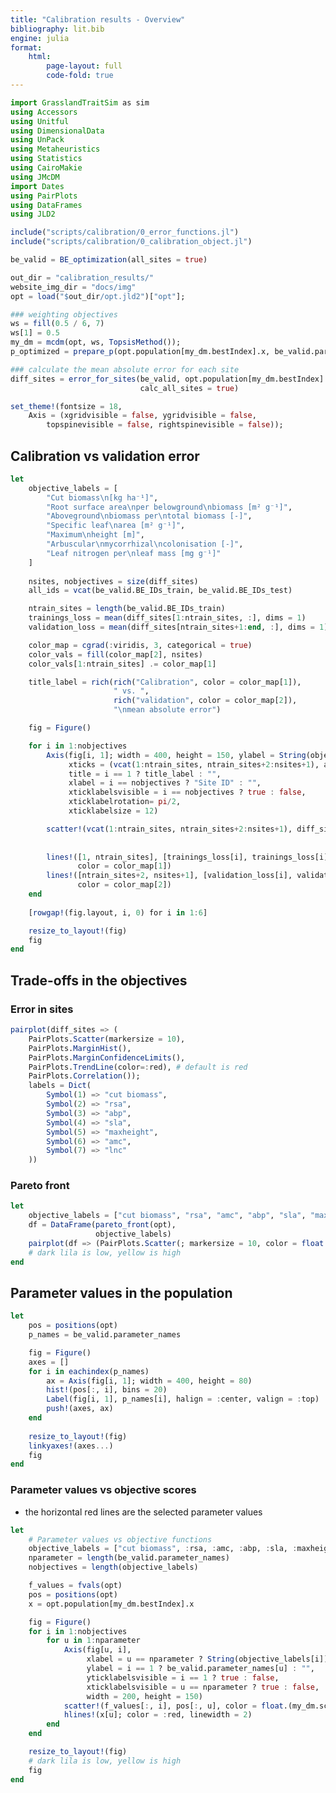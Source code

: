 ```yaml
---
title: "Calibration results - Overview"
bibliography: lit.bib
engine: julia
format:
    html:
        page-layout: full
        code-fold: true
---
```



```julia
import GrasslandTraitSim as sim
using Accessors
using Unitful
using DimensionalData
using UnPack
using Metaheuristics
using Statistics
using CairoMakie
using JMcDM
import Dates
using PairPlots
using DataFrames
using JLD2

include("scripts/calibration/0_error_functions.jl")
include("scripts/calibration/0_calibration_object.jl")

be_valid = BE_optimization(all_sites = true)

out_dir = "calibration_results/"
website_img_dir = "docs/img"
opt = load("$out_dir/opt.jld2")["opt"];

### weighting objectives
ws = fill(0.5 / 6, 7)
ws[1] = 0.5
my_dm = mcdm(opt, ws, TopsisMethod());
p_optimized = prepare_p(opt.population[my_dm.bestIndex].x, be_valid.parameter_names)

### calculate the mean absolute error for each site
diff_sites = error_for_sites(be_valid, opt.population[my_dm.bestIndex].x;
                             calc_all_sites = true)

set_theme!(fontsize = 18,
    Axis = (xgridvisible = false, ygridvisible = false,
        topspinevisible = false, rightspinevisible = false));
```

## Calibration vs validation error

```julia
let
    objective_labels = [
        "Cut biomass\n[kg ha⁻¹]",
        "Root surface area\nper belowground\nbiomass [m² g⁻¹]",
        "Aboveground\nbiomass per\ntotal biomass [-]",
        "Specific leaf\narea [m² g⁻¹]",
        "Maximum\nheight [m]",
        "Arbuscular\nmycorrhizal\ncolonisation [-]",
        "Leaf nitrogen per\nleaf mass [mg g⁻¹]"
    ]
    
    nsites, nobjectives = size(diff_sites)
    all_ids = vcat(be_valid.BE_IDs_train, be_valid.BE_IDs_test)

    ntrain_sites = length(be_valid.BE_IDs_train)
    trainings_loss = mean(diff_sites[1:ntrain_sites, :], dims = 1)
    validation_loss = mean(diff_sites[ntrain_sites+1:end, :], dims = 1)

    color_map = cgrad(:viridis, 3, categorical = true)
    color_vals = fill(color_map[2], nsites)
    color_vals[1:ntrain_sites] .= color_map[1]

    title_label = rich(rich("Calibration", color = color_map[1]),
                       " vs. ",
                       rich("validation", color = color_map[2]),
                       "\nmean absolute error")

    fig = Figure()

    for i in 1:nobjectives
        Axis(fig[i, 1]; width = 400, height = 150, ylabel = String(objective_labels[i]),
             xticks = (vcat(1:ntrain_sites, ntrain_sites+2:nsites+1), all_ids),
             title = i == 1 ? title_label : "",
             xlabel = i == nobjectives ? "Site ID" : "",
             xticklabelsvisible = i == nobjectives ? true : false,
             xticklabelrotation= pi/2,
             xticklabelsize = 12)

        scatter!(vcat(1:ntrain_sites, ntrain_sites+2:nsites+1), diff_sites[:, i]; color = color_vals, markersize = 8)
        
        
        lines!([1, ntrain_sites], [trainings_loss[i], trainings_loss[i]],
               color = color_map[1])
        lines!([ntrain_sites+2, nsites+1], [validation_loss[i], validation_loss[i]],
               color = color_map[2])
    end
    
    [rowgap!(fig.layout, i, 0) for i in 1:6]

    resize_to_layout!(fig)
    fig
end	
```

## Trade-offs in the objectives

### Error in sites
```julia
pairplot(diff_sites => (
    PairPlots.Scatter(markersize = 10),
    PairPlots.MarginHist(),
    PairPlots.MarginConfidenceLimits(),
    PairPlots.TrendLine(color=:red), # default is red
    PairPlots.Correlation());
    labels = Dict(
        Symbol(1) => "cut biomass",
        Symbol(2) => "rsa",
        Symbol(3) => "abp",
        Symbol(4) => "sla",
        Symbol(5) => "maxheight",
        Symbol(6) => "amc",
        Symbol(7) => "lnc"
    ))
```

### Pareto front
```julia
let
    objective_labels = ["cut biomass", "rsa", "amc", "abp", "sla", "maxheight", "lnc"]
    df = DataFrame(pareto_front(opt), 
                   objective_labels)
    pairplot(df => (PairPlots.Scatter(; markersize = 10, color = float.(my_dm.scores)),))
    # dark lila is low, yellow is high
end
```


## Parameter values in the population
```julia
let
    pos = positions(opt)
    p_names = be_valid.parameter_names

    fig = Figure()
    axes = []
    for i in eachindex(p_names)
        ax = Axis(fig[i, 1]; width = 400, height = 80)
        hist!(pos[:, i], bins = 20)
        Label(fig[i, 1], p_names[i], halign = :center, valign = :top)
        push!(axes, ax)
    end
    
    resize_to_layout!(fig)  
    linkyaxes!(axes...)  
    fig
end
```

### Parameter values vs objective scores

- the horizontal red lines are the selected parameter values
```julia
let
    # Parameter values vs objective functions
    objective_labels = ["cut biomass", :rsa, :amc, :abp, :sla, :maxheight, :lnc]
    nparameter = length(be_valid.parameter_names)
    nobjectives = length(objective_labels)

    f_values = fvals(opt)
    pos = positions(opt)
    x = opt.population[my_dm.bestIndex].x

    fig = Figure()
    for i in 1:nobjectives
        for u in 1:nparameter
            Axis(fig[u, i],
                 xlabel = u == nparameter ? String(objective_labels[i]) : "",
                 ylabel = i == 1 ? be_valid.parameter_names[u] : "",
                 yticklabelsvisible = i == 1 ? true : false,
                 xticklabelsvisible = u == nparameter ? true : false,
                 width = 200, height = 150)
            scatter!(f_values[:, i], pos[:, u], color = float.(my_dm.scores))
            hlines!(x[u]; color = :red, linewidth = 2)
        end
    end

    resize_to_layout!(fig)
    # dark lila is low, yellow is high
    fig
end	
```

